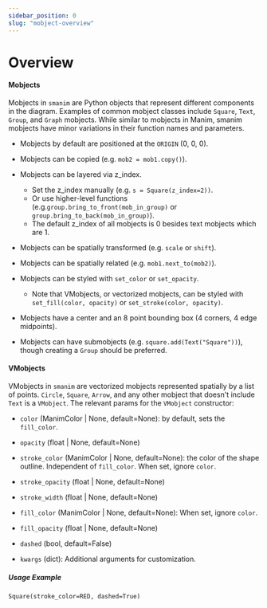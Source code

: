 ```yaml
---
sidebar_position: 0
slug: "mobject-overview"
---
```


# Overview

#### Mobjects

Mobjects in `smanim` are Python objects that represent different components in the diagram.
Examples of common mobject classes include `Square`, `Text`, `Group`, and `Graph` mobjects.
While similar to mobjects in Manim, smanim mobjects have minor variations in their function names and parameters.

- Mobjects by default are positioned at the `ORIGIN` (0, 0, 0).
- Mobjects can be copied (e.g. `mob2 = mob1.copy()`).
- Mobjects can be layered via z_index.

  - Set the z_index manually (e.g. `s = Square(z_index=2))`.
  - Or use higher-level functions (e.g.`group.bring_to_front(mob_in_group)` or `group.bring_to_back(mob_in_group)`).
  - The default z_index of all mobjects is 0 besides text mobjects which are 1.

- Mobjects can be spatially transformed (e.g. `scale` or `shift`).
- Mobjects can be spatially related (e.g. `mob1.next_to(mob2)`).
- Mobjects can be styled with `set_color` or `set_opacity`.

  - Note that VMobjects, or vectorized mobjects, can be styled with `set_fill(color, opacity)` or `set_stroke(color, opacity)`.

- Mobjects have a center and an 8 point bounding box (4 corners, 4 edge midpoints).
- Mobjects can have submobjects (e.g. `square.add(Text("Square"))`), though creating a `Group` should be preferred.

#### VMobjects

VMobjects in `smanim` are vectorized mobjects represented spatially by a list of points.
`Circle`, `Square`, `Arrow`, and any other mobject that doesn't include `Text` is a `VMobject`.
The relevant params for the `VMobject` constructor:

- `color` (ManimColor | None, default=None): by default, sets the `fill_color`.
- `opacity` (float | None, default=None)
- `stroke_color` (ManimColor | None, default=None): the color of the shape outline. Independent of `fill_color`. When set, ignore `color`.
- `stroke_opacity` (float | None, default=None)
- `stroke_width` (float | None, default=None)
- `fill_color` (ManimColor | None, default=None): When set, ignore `color`.
- `fill_opacity` (float | None, default=None)
- `dashed` (bool, default=False)

- `kwargs` (dict): Additional arguments for customization.

##### Usage Example

`Square(stroke_color=RED, dashed=True)`
